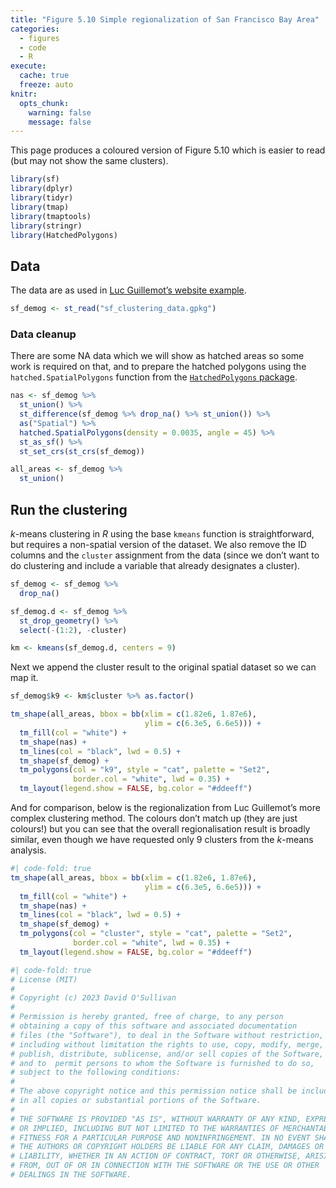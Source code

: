 ```yaml
---
title: "Figure 5.10 Simple regionalization of San Francisco Bay Area"
categories: 
  - figures
  - code
  - R
execute: 
  cache: true
  freeze: auto
knitr:
  opts_chunk: 
    warning: false
    message: false
---
```


This page produces a coloured version of Figure 5.10 which is easier to read (but may not show the same clusters).

```r
library(sf)
library(dplyr)
library(tidyr)
library(tmap)
library(tmaptools)
library(stringr)
library(HatchedPolygons)
```

## Data
The data are as used in [Luc Guillemot's website example](http://lucguillemot.github.io/bayareageodemo/).

```r
sf_demog <- st_read("sf_clustering_data.gpkg")
```

### Data cleanup
There are some NA data which we will show as hatched areas so some work is required on that, and to prepare the hatched polygons using the `hatched.SpatialPolygons` function from the [`HatchedPolygons` package](https://statnmap.github.io/HatchedPolygons/).

```r
nas <- sf_demog %>%
  st_union() %>%
  st_difference(sf_demog %>% drop_na() %>% st_union()) %>%
  as("Spatial") %>%
  hatched.SpatialPolygons(density = 0.0035, angle = 45) %>%
  st_as_sf() %>%
  st_set_crs(st_crs(sf_demog))

all_areas <- sf_demog %>%
  st_union()
```

## Run the clustering
_k_-means clustering in _R_ using the base `kmeans` function is straightforward, but requires a non-spatial version of the dataset. We also remove the ID columns and the `cluster` assignment from the data (since we don't want to do clustering and include a variable that already designates a cluster).

```r
sf_demog <- sf_demog %>%
  drop_na()

sf_demog.d <- sf_demog %>%
  st_drop_geometry() %>%
  select(-(1:2), -cluster)

km <- kmeans(sf_demog.d, centers = 9)
```

Next we append the cluster result to the original spatial dataset so we can map it.

```r
sf_demog$k9 <- km$cluster %>% as.factor()

tm_shape(all_areas, bbox = bb(xlim = c(1.82e6, 1.87e6), 
                              ylim = c(6.3e5, 6.6e5))) + 
  tm_fill(col = "white") +
  tm_shape(nas) +
  tm_lines(col = "black", lwd = 0.5) + 
  tm_shape(sf_demog) + 
  tm_polygons(col = "k9", style = "cat", palette = "Set2",
              border.col = "white", lwd = 0.35) +
  tm_layout(legend.show = FALSE, bg.color = "#ddeeff")
```

And for comparison, below is the regionalization from Luc Guillemot's more complex clustering method. The colours don't match up (they are just colours!) but you can see that the overall regionalisation result is broadly similar, even though we have requested only 9 clusters from the _k_-means analysis.

```r
#| code-fold: true
tm_shape(all_areas, bbox = bb(xlim = c(1.82e6, 1.87e6), 
                              ylim = c(6.3e5, 6.6e5))) + 
  tm_fill(col = "white") +
  tm_shape(nas) +
  tm_lines(col = "black", lwd = 0.5) + 
  tm_shape(sf_demog) + 
  tm_polygons(col = "cluster", style = "cat", palette = "Set2",
              border.col = "white", lwd = 0.35) +
  tm_layout(legend.show = FALSE, bg.color = "#ddeeff")
```

```r
#| code-fold: true
# License (MIT)
#
# Copyright (c) 2023 David O'Sullivan
#
# Permission is hereby granted, free of charge, to any person
# obtaining a copy of this software and associated documentation
# files (the "Software"), to deal in the Software without restriction,
# including without limitation the rights to use, copy, modify, merge,
# publish, distribute, sublicense, and/or sell copies of the Software,
# and to  permit persons to whom the Software is furnished to do so,
# subject to the following conditions:
#
# The above copyright notice and this permission notice shall be included
# in all copies or substantial portions of the Software.
#
# THE SOFTWARE IS PROVIDED "AS IS", WITHOUT WARRANTY OF ANY KIND, EXPRESS
# OR IMPLIED, INCLUDING BUT NOT LIMITED TO THE WARRANTIES OF MERCHANTABILITY,
# FITNESS FOR A PARTICULAR PURPOSE AND NONINFRINGEMENT. IN NO EVENT SHALL
# THE AUTHORS OR COPYRIGHT HOLDERS BE LIABLE FOR ANY CLAIM, DAMAGES OR OTHER
# LIABILITY, WHETHER IN AN ACTION OF CONTRACT, TORT OR OTHERWISE, ARISING
# FROM, OUT OF OR IN CONNECTION WITH THE SOFTWARE OR THE USE OR OTHER
# DEALINGS IN THE SOFTWARE.
```
